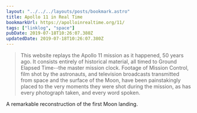 ```yaml
---
layout: "../../../layouts/posts/bookmark.astro"
title: Apollo 11 in Real Time
bookmarkUrl: https://apolloinrealtime.org/11/
tags: ["linklog", "space"]
pubDate: 2019-07-18T10:26:07.380Z
updatedDate: 2019-07-18T10:26:07.380Z
---
```


> This website replays the Apollo 11 mission as it happened, 50 years ago. It consists entirely of historical material, all timed to Ground Elapsed Time--the master mission clock. Footage of Mission Control, film shot by the astronauts, and television broadcasts transmitted from space and the surface of the Moon, have been painstakingly placed to the very moments they were shot during the mission, as has every photograph taken, and every word spoken.

A remarkable reconstruction of the first Moon landing.
